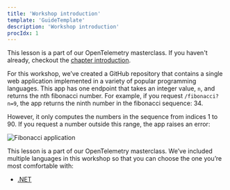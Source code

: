 ```yaml
---
title: 'Workshop introduction'
template: 'GuideTemplate'
description: 'Workshop introduction'
procIdx: 1
---
```


<Callout variant="course">

This lesson is a part of our OpenTelemetry masterclass. If you haven't already, checkout the [chapter introduction](/opentelemetry-masterclass/hands-on).

</Callout>

For this workshop, we’ve created a GitHub repository that contains a single web application implemented in a variety of popular programming languages. This app has one endpoint that takes an integer value, `n`, and returns the nth fibonacci number. For example, if you request `/fibonacci?n=9`, the app returns the ninth number in the fibonacci sequence: 34.

However, it only computes the numbers in the sequence from indices 1 to 90. If you request a number outside this range, the app raises an error:

![Fibonacci application](../../../images/opentelemetry-masterclass/fib-app.png)

<Callout variant="course">

This lesson is a part of our OpenTelemetry masterclass. We’ve included multiple languages in this workshop so that you can choose the one you’re most comfortable with:

- [.NET](/opentelemetry-masterclass/hands-on/workshop-dotnet)

</Callout>
